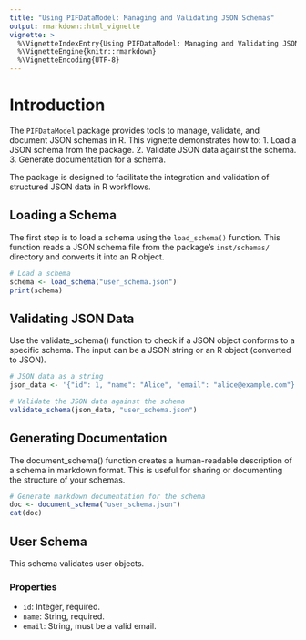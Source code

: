 ```yaml
---
title: "Using PIFDataModel: Managing and Validating JSON Schemas"
output: rmarkdown::html_vignette
vignette: >
  %\VignetteIndexEntry{Using PIFDataModel: Managing and Validating JSON Schemas}
  %\VignetteEngine{knitr::rmarkdown}
  %\VignetteEncoding{UTF-8}
---
```


# Introduction

The `PIFDataModel` package provides tools to manage, validate, and document JSON schemas in R. This vignette demonstrates how to:
1. Load a JSON schema from the package.
2. Validate JSON data against the schema.
3. Generate documentation for a schema.

The package is designed to facilitate the integration and validation of structured JSON data in R workflows.

## Loading a Schema

The first step is to load a schema using the `load_schema()` function. This function reads a JSON schema file from the package's `inst/schemas/` directory and converts it into an R object.

```r
# Load a schema
schema <- load_schema("user_schema.json")
print(schema)
```

## Validating JSON Data

Use the validate_schema() function to check if a JSON object conforms to a specific schema. The input can be a JSON string or an R object (converted to JSON).

```r
# JSON data as a string
json_data <- '{"id": 1, "name": "Alice", "email": "alice@example.com"}'

# Validate the JSON data against the schema
validate_schema(json_data, "user_schema.json")
```

## Generating Documentation

The document_schema() function creates a human-readable description of a schema in markdown format. This is useful for sharing or documenting the structure of your schemas.

```r
# Generate markdown documentation for the schema
doc <- document_schema("user_schema.json")
cat(doc)
```


## User Schema

This schema validates user objects.

### Properties

- `id`: Integer, required.
- `name`: String, required.
- `email`: String, must be a valid email.






